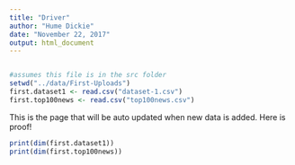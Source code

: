 ```yaml
---
title: "Driver"
author: "Hume Dickie"
date: "November 22, 2017"
output: html_document
---
```


```r

```

```r
#assumes this file is in the src folder
setwd("../data/First-Uploads")
first.dataset1 <- read.csv("dataset-1.csv")
first.top100news <- read.csv("top100news.csv")
```

This is the page that will be auto updated when new data is added. Here is proof!

```r
print(dim(first.dataset1))
print(dim(first.top100news))
```